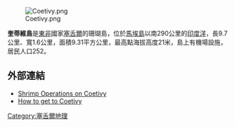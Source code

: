 [[Image:Coetivy.png|thumb]]

'''奎蒂維島'''是[[東非|東非]]國家[[塞舌爾|塞舌爾]]的珊瑚島，位於[[馬埃島|馬埃島]]以南290公里的[[印度洋|印度洋]]，長9.7公里、寬1.6公里，面積9.31平方公里，最高點海拔高度21米，島上有機場設施，居民人口252。

==外部連結==<!-- AtollResBull83:1 -->
* [https://web.archive.org/web/20091014195836/http://www.crustocean.com/coetivy.htm Shrimp Operations on Coetivy]
* [http://www.neptunewarrior.com/islands.html How to get to Coetivy]{{Wayback|url=http://www.neptunewarrior.com/islands.html |date=20130314103703 }}

[[Category:塞舌爾地理|Category:塞舌爾地理]]

{{Seychelles-stub}}